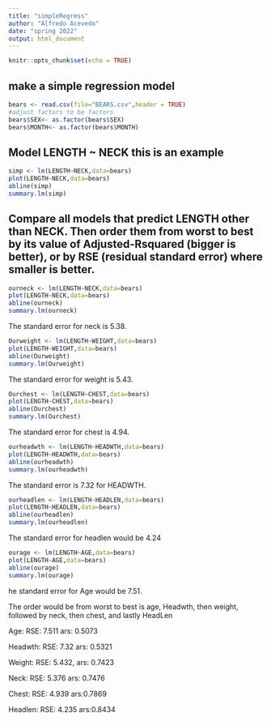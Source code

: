```yaml
---
title: "simpleRegress"
author: "Alfredo Acevedo"
date: "spring 2022"
output: html_document
---
```


```r
knitr::opts_chunk$set(echo = TRUE)
```

## make a simple regression model

```r
bears <- read.csv(file="BEARS.csv",header = TRUE)
#adjust factors to be factors
bears$SEX<- as.factor(bears$SEX)
bears$MONTH<- as.factor(bears$MONTH)
```

## Model LENGTH ~ NECK  this is an example  

```r
simp <- lm(LENGTH~NECK,data=bears)
plot(LENGTH~NECK,data=bears)
abline(simp)
summary.lm(simp)
```


## Compare all models that predict LENGTH other than NECK. Then order them from worst to best by its value of Adjusted-Rsquared (bigger is better), or by RSE (residual standard error) where smaller is better. 
  
```r
ourneck <- lm(LENGTH~NECK,data=bears)
plot(LENGTH~NECK,data=bears)
abline(ourneck)
summary.lm(ourneck)
```
The standard error for neck is 5.38. 
  
```r
Ourweight <- lm(LENGTH~WEIGHT,data=bears)
plot(LENGTH~WEIGHT,data=bears)
abline(Ourweight)
summary.lm(Ourweight)
```  
The standard  error for weight is 5.43.
  
  
  
```r
Ourchest <- lm(LENGTH~CHEST,data=bears)
plot(LENGTH~CHEST,data=bears)
abline(Ourchest)
summary.lm(Ourchest)
```    
The standard error for chest is 4.94.

  
```r
ourheadwth <- lm(LENGTH~HEADWTH,data=bears)
plot(LENGTH~HEADWTH,data=bears)
abline(ourheadwth)
summary.lm(ourheadwth)
```  
The standard error is 7.32 for HEADWTH.
  
```r
ourheadlen <- lm(LENGTH~HEADLEN,data=bears)
plot(LENGTH~HEADLEN,data=bears)
abline(ourheadlen)
summary.lm(ourheadlen)
```    
The standard error for headlen would be 4.24


```r
ourage <- lm(LENGTH~AGE,data=bears)
plot(LENGTH~AGE,data=bears)
abline(ourage)
summary.lm(ourage)
```  
he standard error for Age would be 7.51.
  
  The order would be from worst to best is age, Headwth, then weight, followed by neck, then chest, and lastly HeadLen  

Age:      RSE: 7.511   ars: 0.5073

Headwth: RSE: 7.32     ars: 0.5321

Weight:  RSE: 5.432,   ars: 0.7423

Neck:    RSE: 5.376    ars: 0.7476

Chest:  RSE: 4.939   ars:0.7869

Headlen: RSE: 4.235    ars:0.8434
  
   